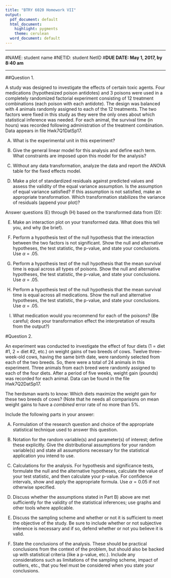 ---
title: "BTRY 6020 Homework VII"
output:
  pdf_document: default
  html_document:
    highlight: pygments
    theme: cerulean
  word_document: default
---
-----


#NAME: student name
#NETID: student NetID
#**DUE DATE: May 1, 2017, by 8:40 am**  

-----

##Question 1.

A study was designed to investigate the effects of certain toxic agents. Four medications (hypothesized poison antidotes) and 3 poisons were used in a completely randomized factorial experiment consisting of 12 treatment combinations (each poison with each antidote). The design was balanced with 4 animals randomly assigned to each of the 12 treatments. The two factors were fixed in this study as they were the only ones about which statistical inference was needed. For each animal, the survival time (in hours) was recorded following administration of the treatment combination. Data appears in file Hwk7Q1DatSp17.

A)	What is the experimental unit in this experiment? 

B)	Give the general linear model for this analysis and define each term. What constraints are imposed upon this model for the analysis?

C) 	Without any data transformation, analyze the data and report the ANOVA table for the fixed effects model. 

D)	Make a plot of standardized residuals against predicted values and assess the validity of the equal variance assumption. Is the assumption of equal variance satisfied? If this assumption is not satisfied, make an appropriate transformation. Which transformation stabilizes the variance of residuals (append your plot)?

Answer questions (E) through (H) based on the transformed data from (D):

E) Make an interaction plot on your transformed data. What does this tell you, and why (be brief).  

F)	Perform a hypothesis test of the null hypothesis that the interaction between the two factors is not significant. Show the null and alternative hypotheses, the test statistic, the p-value, and state your conclusions. Use $\alpha$ = .05.

G)	Perform a hypothesis test of the null hypothesis that the mean survival time is equal across all types of poisons.  Show the null and alternative hypotheses, the test statistic, the p-value, and state your conclusions. Use $\alpha$ = .05.  

H)	Perform a hypothesis test of the null hypothesis that the mean survival time is equal across all medications. Show the null and alternative hypotheses, the test statistic, the p-value, and state your conclusions. Use $\alpha$ = .05.

I)	What medication would you recommend for each of the poisons? (Be careful; does your transformation effect the interpretation of results from the output?)
\pagebreak

#Question 2.

An experiment was conducted to investigate the effect of four diets (1 = diet #1, 2 = diet #2, etc.) on weight gains of two breeds of cows. Twelve three-week-old cows, having the same birth date, were randomly selected from each of the two breeds. So, there were a total of 24 animals in this experiment. Three animals from each breed were randomly assigned to each of the four diets. After a period of five weeks, weight gain (pounds) was recorded for each animal. Data can be found in the file Hwk7Q2DatSp17.

The herdsman wants to know: Which diets maximize the weight gain for these two breeds of cows? (Note that he needs all comparisons on mean weight gains to have a *combined* error rate of no more than 5%.

Include the following parts in your answer:

A) Formulation of the research question and choice of the appropriate statistical technique used to answer this question.


B) Notation for the random variable(s) and parameter(s) of interest; define these explicitly. Give the distributional assumptions for your random variable(s) and state all assumptions necessary for the statistical application you intend to use.


C) Calculations for the analysis. For hypothesis and significance tests, formulate the null and the alternative hypotheses, calculate the value of your test statistic, and then calculate your p-value. For confidence intervals, show and apply the appropriate formula. Use $\alpha=0.05$ if not otherwise specified.


D) Discuss whether the assumptions stated in Part B) above are met sufficiently for the validity of the statistical inferences; use graphs and other tools where applicable.


E) Discuss the sampling scheme and whether or not it is sufficient to meet the objective of the study. Be sure to include whether or not subjective inference is necessary and if so, defend whether or not you believe it is valid.


F) State the conclusions of the analysis. These should be practical conclusions from the context of the problem, but should also be backed up with statistical criteria (like a p-value, etc.). Include any considerations such as limitations of the sampling scheme, impact of outliers, etc., that you feel must be considered when you state your conclusions.
